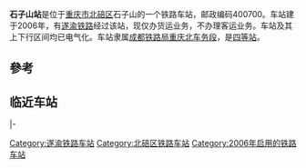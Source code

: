 {{noteTA
|1=zh-cn:始发车次; zh-hk:列車班次;
|2=zh-cn:车次; zh-hk:班次;
}}
{{Infobox China railway station
|车站名称 = 石子山站
|图片 = Shizishan Station, Suining - Chongqing Railway.jpg
|图片介绍 = 
|其他名称 = 北碚北站
|车站拼音 = Shizishan
|英文名称 = Shizishan Railway Station
|车站代码 = 46369<ref>{{cite book|title=中华人民共和国铁路车站代码（GB/T 10302-2010）|publisher=中国标准出版社|year=2010|isbn=155066140495|ignore-isbn-error=true|pages=32}}</ref>
|电报码 = HLW
|拼音码 = SZS
|车站地址 = [[重庆市|重庆市]][[北碚区|北碚区]]
|坐标 = {{coord|29.857520|N|106.440845|E|display=inline,title}}
|归属 = [[成都铁路局|成都铁路局]][[重庆北车务段|重庆北车务段]]
|线路 = [[遂渝铁路|遂渝铁路]]（渭井线）、襄遂联络线
|车站等级 = [[四等站_(中铁)|四等站]]
}}
'''石子山站'''是位于[[重庆市|重庆市]][[北碚区|北碚区]]石子山的一个铁路车站，邮政编码400700。车站建于2006年，有[[遂渝铁路|遂渝铁路]]经过该站，现仅办货运业务，不办理客运业务。车站及其上下行区间均已电气化。车站隶属[[成都铁路局|成都铁路局]][[重庆北车务段|重庆北车务段]]，是[[四等站|四等站]]。

==參考==
{{reflist}}

== 临近车站 ==
{{start rail box|[[File:China_Railways.svg|16px]] [[中国铁路|中国铁路]]}}
{{s-inop|[[合川站_(重庆市)|合川站]]|{{站|遂宁}}方向|rows=2}}
{{s-line|[[渭井铁路|渭井铁路]]<br />← 20km 石子山站 14km →}}
{{s-inop|[[三溪口站|三溪口站]]|{{站|井口}}方向}}
|-
{{s-line|襄遂联络线<br />← 20km 石子山站 8km →{{0}}}}
{{s-inop|[[北碚站|北碚站]]|{{站|兴隆场}}方向}}
{{end box}}

{{遂渝铁路}}

[[Category:遂渝铁路车站|Category:遂渝铁路车站]]
[[Category:北碚区铁路车站|Category:北碚区铁路车站]]
[[Category:2006年启用的铁路车站|Category:2006年启用的铁路车站]]